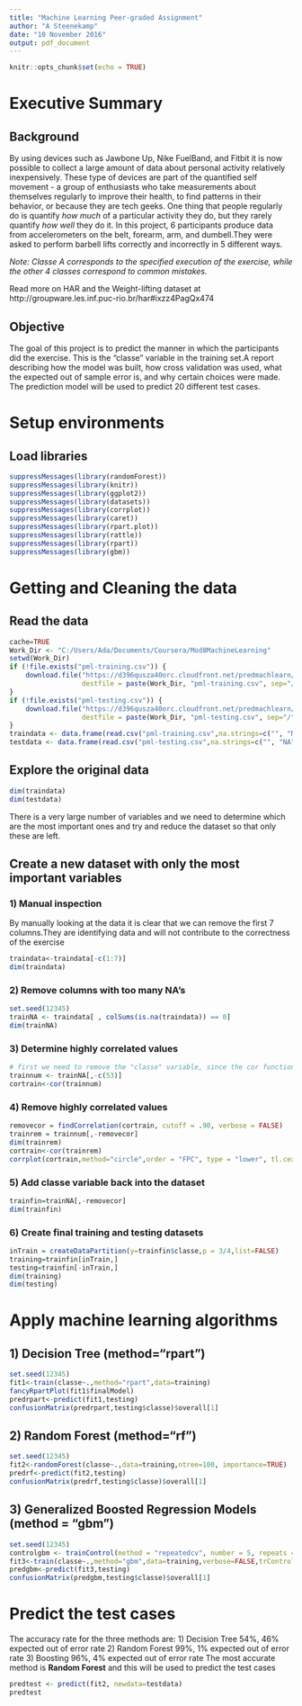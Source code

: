 ---
title: "Machine Learning Peer-graded Assignment"
author: "A Steenekamp"
date: "10 November 2016"
output: pdf_document
---
```{r setup, include=FALSE}
knitr::opts_chunk$set(echo = TRUE)
```
# Executive Summary 
## Background
By using devices such as Jawbone Up, Nike FuelBand, and Fitbit it is now possible to collect a large amount of data about personal activity relatively inexpensively. These type of devices are part of the quantified self movement - a group of enthusiasts who take measurements about themselves regularly to improve their health, to find patterns in their behavior, or because they are tech geeks. One thing that people regularly do is quantify *how much* of a particular activity they do, but they rarely quantify *how well* they do it. In this project, 6 participants produce data from accelerometers on the belt, forearm, arm, and dumbell.They were asked to perform barbell lifts correctly and incorrectly in 5 different ways. 

*Note: Classe A corresponds to the specified execution of the exercise, while the other 4 classes correspond to common mistakes.*

Read more on HAR and the Weight-lifting dataset at http://groupware.les.inf.puc-rio.br/har#ixzz4PagQx474

## Objective
The goal of this project is to predict the manner in which the participants did the exercise. This is the "classe" variable in the training set.A report describing how the model was built, how cross validation was used, what the expected out of sample error is, and why certain choices were made. The prediction model will be used to predict 20 different test cases.

# Setup environments
## Load libraries

```{r load libraries}
suppressMessages(library(randomForest))
suppressMessages(library(knitr))
suppressMessages(library(ggplot2))
suppressMessages(library(datasets))
suppressMessages(library(corrplot))
suppressMessages(library(caret))
suppressMessages(library(rpart.plot))
suppressMessages(library(rattle))
suppressMessages(library(rpart))
suppressMessages(library(gbm))
```
# Getting and Cleaning the data
## Read the data
```{r read files}
cache=TRUE
Work_Dir <- "C:/Users/Ada/Documents/Coursera/Mod8MachineLearning"
setwd(Work_Dir)
if (!file.exists("pml-training.csv")) {
    download.file("https://d396qusza40orc.cloudfront.net/predmachlearn/pml-training.csv",
                  destfile = paste(Work_Dir, "pml-training.csv", sep="/"))
}
if (!file.exists("pml-testing.csv")) {
    download.file("https://d396qusza40orc.cloudfront.net/predmachlearn/pml-testing.csv",
                  destfile = paste(Work_Dir, "pml-testing.csv", sep="/"))
}
traindata <- data.frame(read.csv("pml-training.csv",na.strings=c("", "NA", "NULL")))
testdata <- data.frame(read.csv("pml-testing.csv",na.strings=c("", "NA", "NULL")))
```
## Explore the original data
```{r investigate data}
dim(traindata)
dim(testdata)
```
There is a very large number of variables and we need to determine which are the most important ones and try and reduce the dataset so that only these are left.

## Create a new dataset with only the most important variables
### 1) Manual inspection
By manually looking at the data it is clear that we can remove the first 7 columns.They are identifying data and will not contribute to the correctness of the exercise
```{r remove first 7 columns}
traindata<-traindata[-c(1:7)]
dim(traindata)
```
### 2) Remove columns with too many NA's
```{r remove NAs}
set.seed(12345)
trainNA <- traindata[ , colSums(is.na(traindata)) == 0]
dim(trainNA)
```
### 3) Determine highly correlated values
```{r determine correlation}
# first we need to remove the "classe" variable, since the cor function can only be performed on numeric values
trainnum <- trainNA[,-c(53)]
cortrain<-cor(trainnum)
```
### 4) Remove highly correlated values
```{r remove cors}
removecor = findCorrelation(cortrain, cutoff = .90, verbose = FALSE)
trainrem = trainnum[,-removecor]
dim(trainrem)
cortrain<-cor(trainrem)
corrplot(cortrain,method="circle",order = "FPC", type = "lower", tl.cex = 0.6)
```


### 5) Add classe variable back into the dataset
```{r add classe variable}
trainfin=trainNA[,-removecor]
dim(trainfin)
```
### 6) Create final training and testing datasets
```{r create training and testing datasets}
inTrain = createDataPartition(y=trainfin$classe,p = 3/4,list=FALSE)
training=trainfin[inTrain,]
testing=trainfin[-inTrain,]
dim(training)
dim(testing)
```
# Apply machine learning algorithms
## 1) Decision Tree (method="rpart")
```{r first method}
set.seed(12345)
fit1<-train(classe~.,method="rpart",data=training)
fancyRpartPlot(fit1$finalModel)
predrpart<-predict(fit1,testing)
confusionMatrix(predrpart,testing$classe)$overall[1]
```
## 2) Random Forest (method="rf")
```{r second method}
set.seed(12345)
fit2<-randomForest(classe~.,data=training,ntree=100, importance=TRUE)
predrf<-predict(fit2,testing)
confusionMatrix(predrf,testing$classe)$overall[1]
```
## 3) Generalized Boosted Regression Models (method = "gbm")
```{r third method}
set.seed(12345)
controlgbm <- trainControl(method = "repeatedcv", number = 5, repeats = 1)
fit3<-train(classe~.,method="gbm",data=training,verbose=FALSE,trControl = controlgbm)
predgbm<-predict(fit3,testing)
confusionMatrix(predgbm,testing$classe)$overall[1]
```
# Predict the test cases
The accuracy rate for the three methods are:
1) Decision Tree 54%, 46% expected out of error rate
2) Random Forest 99%, 1% expected out of error rate
3) Boosting 96%, 4% expected out of error rate
The most accurate method is **Random Forest** and this will be used to predict the test cases
```{r predict the test cases}
predtest <- predict(fit2, newdata=testdata)
predtest
```
